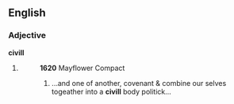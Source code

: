 ==English==

===Adjective===
'''civill'''

# {{archaic}} {{alternative spelling of|[[civil]]}}
#:'''1620''' Mayflower Compact
#:# ...and one of another, covenant & combine our selves togeather into a '''civill''' body politick...